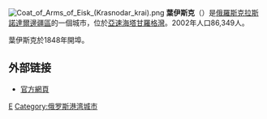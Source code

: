 {{Coord|46|42|N|38|17|E|display=title}}
[[File:Coat_of_Arms_of_Eisk_(Krasnodar_krai).png|right]]
'''葉伊斯克'''（{{lang-ru|Ейск}}）是[[俄羅斯|俄羅斯]][[克拉斯諾達爾邊疆區|克拉斯諾達爾邊疆區]]的一個城市，位於[[亞速海|亞速海]][[塔甘羅格灣|塔甘羅格灣]]。2002年人口86,349人。

葉伊斯克於1848年開埠。

== 外部链接 ==
* [https://web.archive.org/web/20070929011521/http://admin.yeisk.su/ 官方網頁]{{ru icon}}

{{克拉斯諾達爾邊疆區城市}}
{{Authority control}}
[[Category:克拉斯諾達爾邊疆區城市|Е]]
[[Category:俄罗斯港湾城市|Category:俄罗斯港湾城市]]